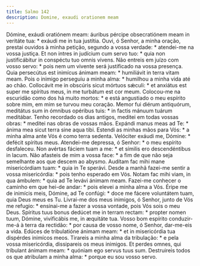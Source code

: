 ```yaml
---
title: Salmo 142
description: Domine, exaudi orationem meam
---
```


<div class="grid grid-cols-2 gap-5">
  <span class="text-justify">
    Dómine, exáudi oratiónem meam: áuribus pércipe obsecratiónem meam in
    veritáte tua: * exáudi me in tua justítia.
  </span>
  <span class="text-justify">
    Ouvi, ó Senhor, a minha oração, prestai ouvidos à minha petição, segundo a
    vossa verdade: * atendei-me na vossa justiça.
  </span>
  <span class="text-justify">
    Et non intres in judícium cum servo tuo: * quia non justificábitur in
    conspéctu tuo omnis vivens.
  </span>
  <span class="text-justify">
    Não entreis em juízo com vosso servo: * pois nem um vivente será justificado
    na vossa presença.
  </span>
  <span class="text-justify">
    Quia persecútus est inimícus ánimam meam: * humiliávit in terra vitam meam.
  </span>
  <span class="text-justify">
    Pois o inimigo perseguiu a minha alma: * humilhou a minha vida até ao chão.
  </span>
  <span class="text-justify">
    Collocávit me in obscúris sicut mórtuos sǽculi: * et anxiátus est super me
    spíritus meus, in me turbátum est cor meum.
  </span>
  <span class="text-justify">
    Colocou-me na escuridão como dos há muito mortos: * e está angustiado o meu
    espírito sobre mim, em mim se turvou meu coração.
  </span>
  <span class="text-justify">
    Memor fui diérum antiquórum, meditátus sum in ómnibus opéribus tuis: * in
    factis mánuum tuárum meditábar.
  </span>
  <span class="text-justify">
    Tenho recordado os dias antigos, meditei em todas vossas obras: * meditei
    nas obras de vossas mãos.
  </span>
  <span class="text-justify">
    Expándi manus meas ad Te: * ánima mea sicut terra sine aqua tibi.
  </span>
  <span class="text-justify">
    Estendi as minhas mãos para Vós: * a minha alma ante Vós é como terra
    sedenta.
  </span>
  <span class="text-justify">
    Velóciter exáudi me, Dómine: * defécit spíritus meus.
  </span>
  <span class="text-justify">
    Atendei-me depressa, ó Senhor: * o meu espírito desfaleceu.
  </span>
  <span class="text-justify">
    Non avértas fáciem tuam a me: * et símilis ero descendéntibus in lacum.
  </span>
  <span class="text-justify">
    Não afasteis de mim a vossa face: * a fim de que não seja semelhante aos que
    descem ao abysmo.
  </span>
  <span class="text-justify">
    Audítam fac mihi mane misericórdiam tuam: * quia in Te sperávi.
  </span>
  <span class="text-justify">
    Desde a manhã fazei-me sentir a vossa misericórdia: * pois tenho esperado em
    Vós.
  </span>
  <span class="text-justify">
    Notam fac mihi viam, in qua ámbulem: * quia ad Te levávi ánimam meam.
  </span>
  <span class="text-justify">
    Fazei-me conhecer o caminho em que hei-de andar: * pois elevei a minha alma
    a Vós.
  </span>
  <span class="text-justify">
    Éripe me de inimícis meis, Dómine, ad Te confúgi: * doce me fácere
    voluntátem tuam, quia Deus meus es Tu.
  </span>
  <span class="text-justify">
    Livrai-me dos meus inimigos, ó Senhor, junto de Vós me refugio: * ensinai-me
    a fazer a vossa vontade, pois Vós sois o meu Deus.
  </span>
  <span class="text-justify">
    Spíritus tuus bonus dedúcet me in terram rectam: * propter nomen tuum,
    Dómine, vivificábis me, in æquitáte tua.
  </span>
  <span class="text-justify">
    Vosso bom espírito conduzir-me-á à terra da rectidão: * por causa de vosso
    nome, ó Senhor, dar-me-eis a vida.
  </span>
  <span class="text-justify">
    Edúces de tribulatióne ánimam meam: * et in misericórdia tua dispérdes
    inimícos meos.
  </span>
  <span class="text-justify">
    Tirareis a minha alma da tribulação: * e pela vossa misericórdia,
    dissipareis os meus inimigos.
  </span>
  <span class="text-justify">
    Et perdes omnes, qui tríbulant ánimam meam: * quóniam ego servus tuus sum.
  </span>
  <span class="text-justify">
    Destruireis todos os que atribulam a minha alma: * porque eu sou vosso
    servo.
  </span>
</div>
